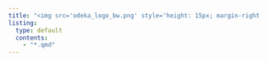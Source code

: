 ```yaml
---
title: "<img src='odeka_logo_bw.png' style='height: 15px; margin-right: 24px; margin-left: 70px;'>Jobs<img src='odeka_logo_bw.png' style='height: 15px; margin-left: 24px;'>"
listing:
  type: default
  contents:
    - "*.qmd"
---
```

